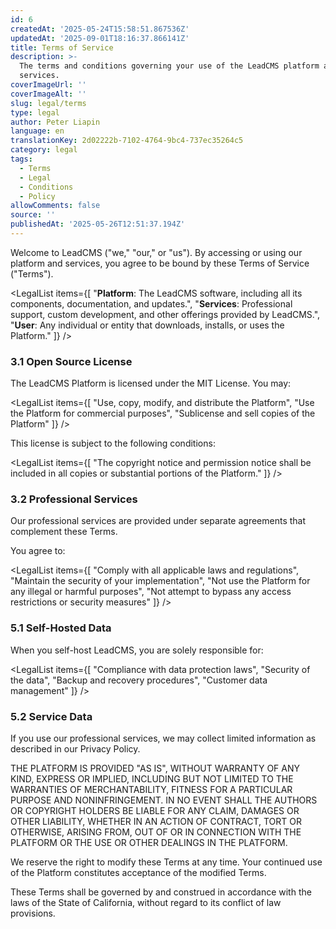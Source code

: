 ```yaml
---
id: 6
createdAt: '2025-05-24T15:58:51.867536Z'
updatedAt: '2025-09-01T18:16:37.866141Z'
title: Terms of Service
description: >-
  The terms and conditions governing your use of the LeadCMS platform and
  services.
coverImageUrl: ''
coverImageAlt: ''
slug: legal/terms
type: legal
author: Peter Liapin
language: en
translationKey: 2d02222b-7102-4764-9bc4-737ec35264c5
category: legal
tags:
  - Terms
  - Legal
  - Conditions
  - Policy
allowComments: false
source: ''
publishedAt: '2025-05-26T12:51:37.194Z'
---
```


<LegalSection title="1. Introduction">

Welcome to LeadCMS ("we," "our," or "us"). By accessing or using our platform and services, you agree to be bound by these Terms of Service ("Terms").

</LegalSection>

<LegalSection title="2. Definitions">

<LegalList items={[
  "<strong>Platform</strong>: The LeadCMS software, including all its components, documentation, and updates.",
  "<strong>Services</strong>: Professional support, custom development, and other offerings provided by LeadCMS.",
  "<strong>User</strong>: Any individual or entity that downloads, installs, or uses the Platform."
]} />

</LegalSection>

<LegalSection title="3. License and Use Rights">

### 3.1 Open Source License

The LeadCMS Platform is licensed under the MIT License. You may:

<LegalList items={[
  "Use, copy, modify, and distribute the Platform",
  "Use the Platform for commercial purposes",
  "Sublicense and sell copies of the Platform"
]} />

This license is subject to the following conditions:

<LegalList items={[
  "The copyright notice and permission notice shall be included in all copies or substantial portions of the Platform."
]} />

### 3.2 Professional Services

Our professional services are provided under separate agreements that complement these Terms.

</LegalSection>

<LegalSection title="4. User Obligations">

You agree to:

<LegalList items={[
  "Comply with all applicable laws and regulations",
  "Maintain the security of your implementation",
  "Not use the Platform for any illegal or harmful purposes",
  "Not attempt to bypass any access restrictions or security measures"
]} />

</LegalSection>

<LegalSection title="5. Privacy and Data">

### 5.1 Self-Hosted Data

When you self-host LeadCMS, you are solely responsible for:

<LegalList items={[
  "Compliance with data protection laws",
  "Security of the data",
  "Backup and recovery procedures",
  "Customer data management"
]} />

### 5.2 Service Data

If you use our professional services, we may collect limited information as described in our Privacy Policy.

</LegalSection>

<LegalSection title="6. Warranty Disclaimer">

<DisclaimerBox>
THE PLATFORM IS PROVIDED "AS IS", WITHOUT WARRANTY OF ANY KIND, EXPRESS OR IMPLIED, INCLUDING BUT NOT LIMITED TO THE WARRANTIES OF MERCHANTABILITY, FITNESS FOR A PARTICULAR PURPOSE AND NONINFRINGEMENT.
</DisclaimerBox>

</LegalSection>

<LegalSection title="7. Limitation of Liability">

<DisclaimerBox>
IN NO EVENT SHALL THE AUTHORS OR COPYRIGHT HOLDERS BE LIABLE FOR ANY CLAIM, DAMAGES OR OTHER LIABILITY, WHETHER IN AN ACTION OF CONTRACT, TORT OR OTHERWISE, ARISING FROM, OUT OF OR IN CONNECTION WITH THE PLATFORM OR THE USE OR OTHER DEALINGS IN THE PLATFORM.
</DisclaimerBox>

</LegalSection>

<LegalSection title="8. Modifications to Terms">

We reserve the right to modify these Terms at any time. Your continued use of the Platform constitutes acceptance of the modified Terms.

</LegalSection>

<LegalSection title="9. Governing Law">

These Terms shall be governed by and construed in accordance with the laws of the State of California, without regard to its conflict of law provisions.

</LegalSection>

<LegalSection title="10. Contact">

<ContactInfo type="email" value="legal@leadcms.ai" label="Email" />

</LegalSection>
